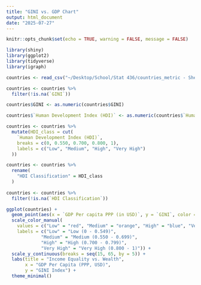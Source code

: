 ```yaml
---
title: "GINI vs. GDP Chart"
output: html_document
date: "2025-07-27"
---
```


```r
knitr::opts_chunk$set(echo = TRUE, warning = FALSE, message = FALSE)
```

```r

library(shiny)
library(ggplot2)
library(tidyverse)
library(igraph)

```

```r

countries <- read_csv("~/Desktop/School/Stat 436/countries_metric - Sheet1.csv")

countries <- countries %>% 
  filter(!is.na(`GINI`))

countries$GINI <- as.numeric(countries$GINI)

countries$`Human Development Index (HDI)` <- as.numeric(countries$`Human Development Index (HDI)`)

countries <- countries %>% 
  mutate(HDI_class = cut(
    `Human Development Index (HDI)`,
    breaks = c(0, 0.550, 0.700, 0.800, 1),
    labels = c("Low", "Medium", "High", "Very High")
  ))

countries <- countries %>% 
  rename(
    "HDI Classification" = HDI_class
  )
  
countries <- countries %>% 
  filter(!is.na(`HDI Classification`))

ggplot(countries) +
  geom_point(aes(x = `GDP Per capita PPP (in USD)`, y = `GINI`, color = `HDI Classification`)) +
  scale_color_manual(
    values = c("Low" = "red", "Medium" = "orange", "High" = "blue", "Very High" = "green"),
    labels = c("Low" = "Low (0 - 0.549)",
             "Medium" = "Medium (0.550 - 0.699)",
             "High" = "High (0.700 - 0.799)",
             "Very High" = "Very High (0.800 - 1)")) +
  scale_y_continuous(breaks = seq(15, 65, by = 5)) +
  labs(title = "Income Equality vs. Wealth",
       x = "GDP Per Capita (PPP, USD)",
       y = "GINI Index") +
  theme_minimal()

```

